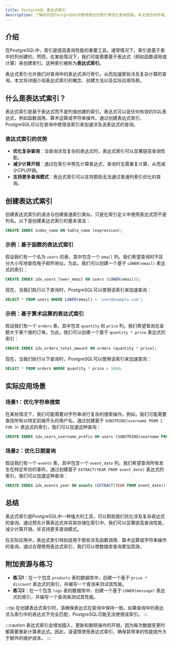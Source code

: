 ```yaml
---
title: PostgreSQL 表达式索引
description: 了解如何在PostgreSQL中使用表达式索引来优化查询性能。本文适合初学者，包含详细的解释、代码示例和实际应用场景。
---
```


## 介绍

在PostgreSQL中，索引是提高查询性能的重要工具。通常情况下，索引是基于表中的列创建的。然而，在某些情况下，我们可能需要基于表达式（例如函数调用或计算）来创建索引。这种索引被称为**表达式索引**。

表达式索引允许我们对查询中的表达式进行索引，从而加速那些涉及复杂计算的查询。本文将详细介绍表达式索引的概念、创建方法以及实际应用场景。

## 什么是表达式索引？

表达式索引是基于表达式而不是列值创建的索引。表达式可以是任何有效的SQL表达式，例如函数调用、算术运算或字符串操作。通过创建表达式索引，PostgreSQL可以在查询中使用该索引来加速涉及该表达式的查询。

### 表达式索引的优势

- **优化复杂查询**：当查询涉及复杂的表达式时，表达式索引可以显著提高查询性能。
- **减少计算开销**：通过在索引中预先计算表达式，查询时无需重复计算，从而减少CPU开销。
- **支持更多查询模式**：表达式索引可以支持那些无法通过普通列索引优化的查询。

## 创建表达式索引

创建表达式索引的语法与创建普通索引类似，只是在索引定义中使用表达式而不是列名。以下是创建表达式索引的基本语法：

```sql
CREATE INDEX index_name ON table_name (expression);
```

### 示例：基于函数的表达式索引

假设我们有一个名为 `users` 的表，其中包含一个 `email` 列。我们希望查询时不区分大小写地查找电子邮件地址。为此，我们可以创建一个基于 `LOWER(email)` 表达式的索引：

```sql
CREATE INDEX idx_users_lower_email ON users (LOWER(email));
```

现在，当我们执行以下查询时，PostgreSQL可以使用该索引来加速查询：

```sql
SELECT * FROM users WHERE LOWER(email) = 'user@example.com';
```

### 示例：基于算术运算的表达式索引

假设我们有一个 `orders` 表，其中包含 `quantity` 和 `price` 列。我们希望查询总金额大于某个值的订单。为此，我们可以创建一个基于 `quantity * price` 表达式的索引：

```sql
CREATE INDEX idx_orders_total_amount ON orders (quantity * price);
```

现在，当我们执行以下查询时，PostgreSQL可以使用该索引来加速查询：

```sql
SELECT * FROM orders WHERE quantity * price > 1000;
```

## 实际应用场景

### 场景1：优化字符串搜索

在某些情况下，我们可能需要对字符串进行复杂的搜索操作。例如，我们可能需要查找所有以特定前缀开头的用户名。通过创建基于 `SUBSTRING(username FROM 1 FOR 3)` 表达式的索引，我们可以加速这种查询：

```sql
CREATE INDEX idx_users_username_prefix ON users (SUBSTRING(username FROM 1 FOR 3));
```

### 场景2：优化日期查询

假设我们有一个 `events` 表，其中包含一个 `event_date` 列。我们希望查询所有发生在特定年份的事件。通过创建基于 `EXTRACT(YEAR FROM event_date)` 表达式的索引，我们可以加速这种查询：

```sql
CREATE INDEX idx_events_year ON events (EXTRACT(YEAR FROM event_date));
```

## 总结

表达式索引是PostgreSQL中一种强大的工具，可以帮助我们优化涉及复杂表达式的查询。通过预先计算表达式并将其存储在索引中，我们可以显著提高查询性能，减少计算开销，并支持更多查询模式。

在实际应用中，表达式索引特别适用于那些涉及函数调用、算术运算或字符串操作的查询。通过合理使用表达式索引，我们可以使数据库查询更加高效。

## 附加资源与练习

- **练习1**：在一个包含 `products` 表的数据库中，创建一个基于 `price * discount` 表达式的索引，并编写一个查询来测试其性能。
- **练习2**：在一个包含 `logs` 表的数据库中，创建一个基于 `LOWER(message)` 表达式的索引，并编写一个查询来测试其性能。

:::tip
在创建表达式索引时，请确保表达式在查询中保持一致。如果查询中的表达式与索引中的表达式不完全匹配，PostgreSQL可能无法使用该索引。
:::

:::caution
表达式索引会增加插入、更新和删除操作的开销，因为每次数据变更时都需要重新计算表达式。因此，请谨慎使用表达式索引，确保其带来的性能提升大于额外的维护成本。
:::